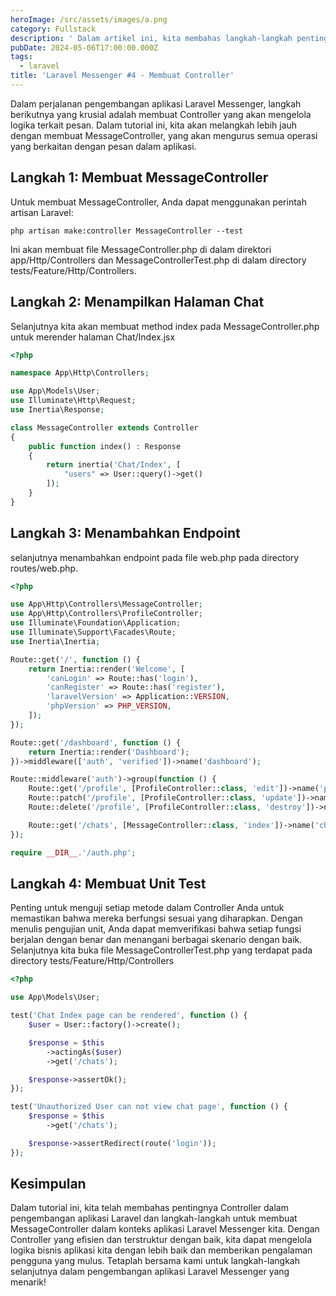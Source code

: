 ```yaml
---
heroImage: /src/assets/images/a.png
category: Fullstack
description: ' Dalam artikel ini, kita membahas langkah-langkah penting dalam pembuatan MessageController untuk aplikasi Laravel Messenger. Dari pembuatan hingga pengujian, kami memberikan panduan singkat untuk memastikan bahwa Controller Anda berfungsi dengan baik dalam mengelola operasi pesan. Dengan artikel ini, Anda akan memahami pentingnya Controller dalam pengembangan aplikasi Laravel dan bagaimana mereka memengaruhi pengalaman pengguna.'
pubDate: 2024-05-06T17:00:00.000Z
tags:
  - laravel
title: 'Laravel Messenger #4 - Membuat Controller'
---
```


Dalam perjalanan pengembangan aplikasi Laravel Messenger, langkah berikutnya yang krusial adalah membuat Controller yang akan mengelola logika terkait pesan. Dalam tutorial ini, kita akan melangkah lebih jauh dengan membuat MessageController, yang akan mengurus semua operasi yang berkaitan dengan pesan dalam aplikasi.

## Langkah 1: Membuat MessageController

Untuk membuat MessageController, Anda dapat menggunakan perintah artisan Laravel:

```shell title="shell"
php artisan make:controller MessageController --test
```

Ini akan membuat file MessageController.php di dalam direktori app/Http/Controllers dan MessageControllerTest.php di dalam directory tests/Feature/Http/Controllers.

## Langkah 2: Menampilkan Halaman Chat

Selanjutnya kita akan membuat method index pada MessageController.php untuk merender halaman Chat/Index.jsx

```php title="app/Http/Controllers/MessageController.php"
<?php

namespace App\Http\Controllers;

use App\Models\User;
use Illuminate\Http\Request;
use Inertia\Response;

class MessageController extends Controller
{
    public function index() : Response
    {
        return inertia('Chat/Index', [
            "users" => User::query()->get()
        ]);
    }
}
```

## Langkah 3: Menambahkan Endpoint

selanjutnya menambahkan endpoint pada file web.php pada directory routes/web.php.

```php title="routes/web.php"
<?php

use App\Http\Controllers\MessageController;
use App\Http\Controllers\ProfileController;
use Illuminate\Foundation\Application;
use Illuminate\Support\Facades\Route;
use Inertia\Inertia;

Route::get('/', function () {
    return Inertia::render('Welcome', [
        'canLogin' => Route::has('login'),
        'canRegister' => Route::has('register'),
        'laravelVersion' => Application::VERSION,
        'phpVersion' => PHP_VERSION,
    ]);
});

Route::get('/dashboard', function () {
    return Inertia::render('Dashboard');
})->middleware(['auth', 'verified'])->name('dashboard');

Route::middleware('auth')->group(function () {
    Route::get('/profile', [ProfileController::class, 'edit'])->name('profile.edit');
    Route::patch('/profile', [ProfileController::class, 'update'])->name('profile.update');
    Route::delete('/profile', [ProfileController::class, 'destroy'])->name('profile.destroy');

    Route::get('/chats', [MessageController::class, 'index'])->name('chat.index');
});

require __DIR__.'/auth.php';

```

## Langkah 4: Membuat Unit Test

Penting untuk menguji setiap metode dalam Controller Anda untuk memastikan bahwa mereka berfungsi sesuai yang diharapkan. Dengan menulis pengujian unit, Anda dapat memverifikasi bahwa setiap fungsi berjalan dengan benar dan menangani berbagai skenario dengan baik. Selanjutnya kita buka file MessageControllerTest.php yang terdapat pada directory tests/Feature/Http/Controllers

```php title="app/models/User.php"
<?php

use App\Models\User;

test('Chat Index page can be rendered', function () {
    $user = User::factory()->create();

    $response = $this
        ->actingAs($user)
        ->get('/chats');

    $response->assertOk();
});

test('Unauthorized User can not view chat page', function () {
    $response = $this
        ->get('/chats');

    $response->assertRedirect(route('login'));
});

```

## Kesimpulan

Dalam tutorial ini, kita telah membahas pentingnya Controller dalam pengembangan aplikasi Laravel dan langkah-langkah untuk membuat MessageController dalam konteks aplikasi Laravel Messenger kita. Dengan Controller yang efisien dan terstruktur dengan baik, kita dapat mengelola logika bisnis aplikasi kita dengan lebih baik dan memberikan pengalaman pengguna yang mulus. Tetaplah bersama kami untuk langkah-langkah selanjutnya dalam pengembangan aplikasi Laravel Messenger yang menarik!
